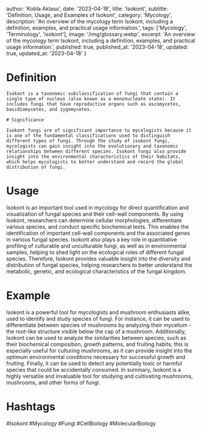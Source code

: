 
  author: 'Kobla Aklasu',
  date: '2023-04-18',
  title: 'Isokont',
  subtitle: 'Definition, Usage, and Examples of Isokont',
  category: 'Mycology',
  description: 'An overview of the mycology term Isokont, including a definition, examples, and practical usage information.',
  tags: ['Mycology', 'Terminology', 'isokont'],
  image: '/img/glossary.webp',
  excerpt: 'An overview of the mycology term Isokont, including a definition, examples, and practical usage information.',
  published: true,
  published_at: '2023-04-18',
  updated: true,
  updated_at: '2023-04-18'
}




# Definition
    
    Isokont is a taxonomic subclassification of fungi that contain a single type of nucleus (also known as a mononucleate state). It includes fungi that have reproductive organs such as ascomycetes, basidiomycetes, and zygomycetes.
    
    # Significance
    
    Isokont fungi are of significant importance to mycologists because it is one of the fundamental classifications used to distinguish different types of fungi. Through the study of isokont fungi, mycologists can gain insight into the evolutionary and taxonomic relationships between different species. Isokont fungi also provide insight into the environmental characteristics of their habitats, which helps mycologists to better understand and record the global distribution of fungi.

# Usage

Isokont is an important tool used in mycology for direct quantification and visualization of fungal species and their cell-wall components. By using Isokont, researchers can determine cellular morphologies, differentiate various species, and conduct specific biochemical tests. This enables the identification of important cell-wall components and the associated genes in various fungal species. Isokont also plays a key role in quantitative profiling of culturable and unculturable fungi, as well as in environmental samples, helping to shed light on the ecological roles of different fungal species. Therefore, Isokont provides valuable insight into the diversity and distribution of fungal species, helping researchers to better understand the metabolic, genetic, and ecological characteristics of the fungal kingdom.

# Example

Isokont is a powerful tool for mycologists and mushroom enthusiasts alike, used to identify and study species of fungi. For instance, it can be used to differentiate between species of mushrooms by analyzing their mycelium - the root-like structure visible below the cap of a mushroom. Additionally, Isokont can be used to analyze the similarities between species, such as their biochemical composition, growth patterns, and fruiting habits; this is especially useful for culturing mushrooms, as it can provide insight into the optimum environmental conditions necessary for successful growth and fruiting. Finally, it can be used to detect any potentially toxic or harmful species that could be accidentally consumed. In summary, Isokont is a highly versatile and invaluable tool for studying and cultivating mushrooms, mushrooms, and other forms of fungi.

# Hashtags

#Isokont #Mycology #Fungi #CellBiology #MolecularBiology

